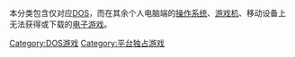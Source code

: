 {{Distinguished subcategory|DOS游戏|作品}}
本分类包含仅对应[[DOS|DOS]]，而在其余个人电脑端的[[操作系统|操作系统]]、[[游戏机|游戏机]]、移动设备上无法获得或下载的[[电子游戏|电子游戏]]。

[[Category:DOS游戏|Category:DOS游戏]]
[[Category:平台独占游戏|Category:平台独占游戏]]
